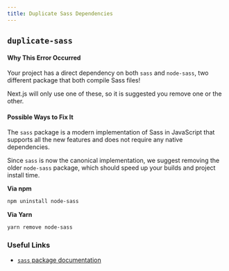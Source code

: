 ```yaml
---
title: Duplicate Sass Dependencies
---
```


## `duplicate-sass`

#### Why This Error Occurred

Your project has a direct dependency on both `sass` and `node-sass`, two
different package that both compile Sass files!

Next.js will only use one of these, so it is suggested you remove one or the
other.

#### Possible Ways to Fix It

The `sass` package is a modern implementation of Sass in JavaScript that
supports all the new features and does not require any native dependencies.

Since `sass` is now the canonical implementation, we suggest removing the older
`node-sass` package, which should speed up your builds and project install time.

**Via npm**

```bash
npm uninstall node-sass
```

**Via Yarn**

```bash
yarn remove node-sass
```

### Useful Links

- [`sass` package documentation](https://github.com/sass/dart-sass)
